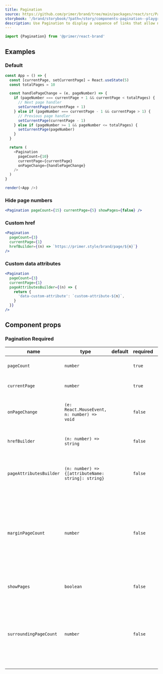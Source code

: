 ```yaml
---
title: Pagination
source: https://github.com/primer/brand/tree/main/packages/react/src/Pagination/Pagination.tsx
storybook: '/brand/storybook/?path=/story/components-pagination--playground'
description: Use Pagination to display a sequence of links that allow navigation to discrete, related pages.
---
```



```js
import {Pagination} from '@primer/react-brand'
```

## Examples

### Default

```javascript live noinline
const App = () => {
  const [currentPage, setCurrentPage] = React.useState(5)
  const totalPages = 10

  const handlePageChange = (e, pageNumber) => {
    if (pageNumber === currentPage + 1 && currentPage < totalPages) {
      // Next page handler
      setCurrentPage(currentPage + 1)
    } else if (pageNumber === currentPage - 1 && currentPage > 1) {
      // Previous page handler
      setCurrentPage(currentPage - 1)
    } else if (pageNumber >= 1 && pageNumber <= totalPages) {
      setCurrentPage(pageNumber)
    }
  }

  return (
    <Pagination
      pageCount={10}
      currentPage={currentPage}
      onPageChange={handlePageChange}
    />
  )
}

render(<App />)
```

### Hide page numbers

```jsx live
<Pagination pageCount={15} currentPage={5} showPages={false} />
```

### Custom href

```jsx live
<Pagination
  pageCount={3}
  currentPage={1}
  hrefBuilder={(n) => `https://primer.style/brand/page/${n}`}
/>
```

### Custom data attributes

```jsx live
<Pagination
  pageCount={3}
  currentPage={1}
  pageAttributesBuilder={(n) => {
    return {
      'data-custom-attribute': `custom-attribute-${n}`,
    }
  }}
/>
```

## Component props

### Pagination <Label>Required</Label>

| name                    | type                                               | default | required | description                                                                                                             |
| ----------------------- | -------------------------------------------------- | ------- | -------- | ----------------------------------------------------------------------------------------------------------------------- |
| `pageCount`             | `number`                                           |         | `true`   | The total number of pages                                                                                               |
| `currentPage`           | `number`                                           |         | `true`   | The current page number                                                                                                 |
| `onPageChange`          | `(e: React.MouseEvent, n: number) => void`         |         | `false`  | Callback function for when the page changes                                                                             |
| `hrefBuilder`           | `(n: number) => string`                            |         | `false`  | Function to build the href for each page                                                                                |
| `pageAttributesBuilder` | `(n: number) => {[attributeName: string]: string}` |         | `false`  | Forward custom attributes to pagination links.                                                                          |
| `marginPageCount`       | `number`                                           |         | `false`  | Defines how many pages are to be displayed on the left and right of the component. Will be reduced on narrow viewports. |
| `showPages`             | `boolean`                                          |         | `false`  | Whether to show the page numbers                                                                                        |
| `surroundingPageCount`  | `number`                                           |         | `false`  | The number of pages to show on each side of the current page. Will be hidden on narrow viewports.                       |
